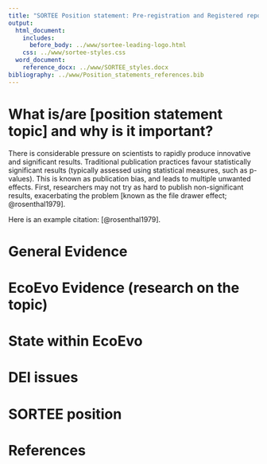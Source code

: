 ```yaml
---
title: "SORTEE Position statement: Pre-registration and Registered reports"
output:
  html_document:
    includes:
      before_body: ../www/sortee-leading-logo.html
    css: ../www/sortee-styles.css
  word_document:
    reference_docx: ../www/SORTEE_styles.docx
bibliography: ../www/Position_statements_references.bib
---
```


<!-- # NOTE: Headings are suggestive; please adapt to your own needs -->

<!-- # NOTE: Please include references in the `bibliography` file stated in the yaml front matter (line 7). In RStudio's visual editor, please use the "citation" tool (`Shift-Cmd-F8`, Mac or `Shift-Ctrl-F8`, Win) -->

<!-- # TODO: Remove previous notes -->

# What is/are [position statement topic] and why is it important?

<!-- # TODO: Substitute [position statement topic] above by the actual topic of the position statement -->

There is considerable pressure on scientists to rapidly produce innovative and significant results. Traditional publication practices favour statistically significant results (typically assessed using statistical measures, such as p-values). This is known as publication bias, and leads to multiple unwanted effects. First, researchers may not try as hard to publish non-significant results, exacerbating the problem [known as the file drawer effect; @rosenthal1979].

Here is an example citation: [@rosenthal1979].

<!-- # TODO: Delete the example above -->

# General Evidence

<!-- # TODO: Provide research evidence on the topic, from any field -->

# EcoEvo Evidence (research on the topic)

<!-- # TODO: Provide evidence on the topic, specifically from the EcoEvo research field -->

# State within EcoEvo

<!-- # TODO: Provide an overview of the state of the topic within the field, if known -->

# DEI issues

<!-- # TODO: Comment on issues related to Diversity, Equality, and Inclusion (e.g., open access publishing requires a prohibitive cost for some members) -->

# SORTEE position

<!-- # TODO: Provide a statement regarding SORTEE's current position on the topic (can be uncertain) -->

# References

<!-- # TODO: Delete all "TODO"'s and other comments in the template! -->
